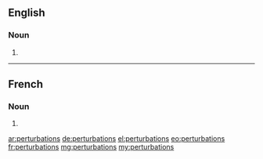 ==English==

===Noun===
{{head|en|plural}}

# {{plural of|perturbation|lang=en}}

----

==French==

===Noun===
{{head|fr|plural|g=f-p}}

# {{plural of|perturbation|lang=fr}}

[[ar:perturbations]]
[[de:perturbations]]
[[el:perturbations]]
[[eo:perturbations]]
[[fr:perturbations]]
[[mg:perturbations]]
[[my:perturbations]]